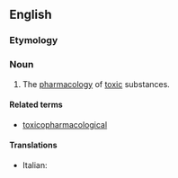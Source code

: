 ==English==

===Etymology===
{{prefix|en|toxico|pharmacology}}

===Noun===
{{en-noun|-}}

# The [[pharmacology]] of [[toxic]] substances.

====Related terms====
* [[toxicopharmacological]]

====Translations====
{{trans-top|pharmacology of toxic substances}}
* Italian: {{t|it|tossicofarmacologia|f}}
{{trans-mid}}
{{trans-bottom}}